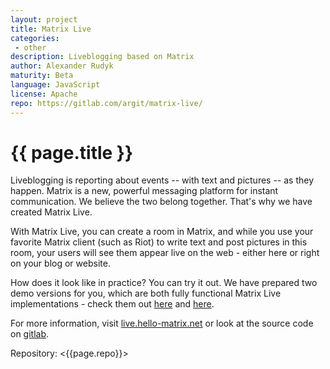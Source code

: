 ```yaml
---
layout: project
title: Matrix Live
categories: 
 - other
description: Liveblogging based on Matrix
author: Alexander Rudyk
maturity: Beta
language: JavaScript
license: Apache
repo: https://gitlab.com/argit/matrix-live/
---
```


# {{ page.title }}
Liveblogging is reporting about events -- with text and pictures -- as they happen. Matrix is a new, powerful messaging platform for instant communication. We believe the two belong together. That's why we have created Matrix Live.

With Matrix Live, you can create a room in Matrix, and while you use your favorite Matrix client (such as Riot) to write text and post pictures in this room, your users will see them appear live on the web - either here or right on your blog or website.

How does it look like in practice? You can try it out. We have prepared two demo versions for you, which are both fully functional Matrix Live implementations - check them out [here](https://live.hello-matrix.net/live.html#matrix.hello-matrix.net/!sBcCeweWXOjVViEiIY%3Ahello-matrix.net/Hello%2C%20Matrix!) and [here](https://live.hello-matrix.net/demo2.html).

For more information, visit [live.hello-matrix.net](https://live.hello-matrix.net/) or look at the source code on [gitlab](https://gitlab.com/argit/matrix-live).

Repository: <{{page.repo}}>
